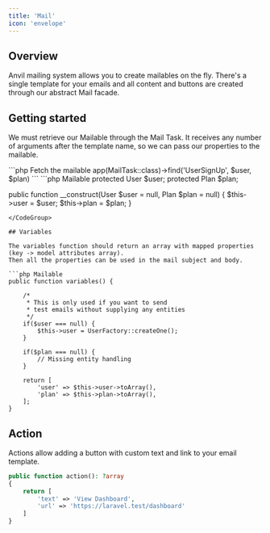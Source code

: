 ```yaml
---
title: 'Mail'
icon: 'envelope'
---
```


## Overview

Anvil mailing system allows you to create mailables on the fly.
There's a single template for your emails and all content and buttons are created through our abstract Mail facade.

## Getting started

We must retrieve our Mailable through the Mail Task. It receives any number of arguments after the template name,
so we can pass our properties to the mailable.

<CodeGroup>
```php Fetch the mailable
app(MailTask::class)->find('UserSignUp', $user, $plan)
```
```php Mailable
protected User $user;
protected Plan $plan;

public function __construct(User $user = null, Plan $plan = null)
{
    $this->user = $user;
    $this->plan = $plan;
}
```
</CodeGroup>

## Variables

The variables function should return an array with mapped properties (key -> model attributes array).
Then all the properties can be used in the mail subject and body.

```php Mailable
public function variables() {

    /*
     * This is only used if you want to send
     * test emails without supplying any entities
     */
    if($user === null) {
        $this->user = UserFactory::createOne();
    }

    if($plan === null) {
        // Missing entity handling
    }

    return [
        'user' => $this->user->toArray(),
        'plan' => $this->plan->toArray(),
    ];
}
```



## Action

Actions allow adding a button with custom text and link to your email template.

```php Mailable
public function action(): ?array
{
    return [
        'text' => 'View Dashboard',
        'url' => 'https://laravel.test/dashboard'
    ]
}
```